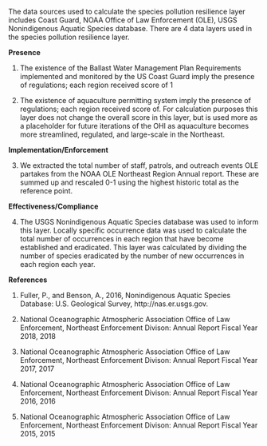 The data sources used to calculate the species pollution resilience layer includes Coast Guard, NOAA Office of Law Enforcement (OLE), USGS Nonindigenous Aquatic Species database. There are 4 data layers used in the species pollution resilience layer.

**Presence**

1. The existence of the Ballast Water Management Plan Requirements implemented and monitored by the US Coast Guard imply the presence of regulations; each region received score of 1

2. The existence of aquaculture permitting system imply the presence of regulations; each region received score of. For calculation purposes this layer does not change the overall score in this layer, but is used more as a placeholder for future iterations of the OHI as aquaculture becomes more streamlined, regulated, and large-scale in the Northeast.

**Implementation/Enforcement **

3. We extracted the total number of staff,  patrols, and outreach events OLE partakes from the NOAA OLE Northeast Region Annual report. These are summed up and rescaled 0-1 using the highest historic total as the reference point.

**Effectiveness/Compliance**

4. The USGS Nonindigenous Aquatic Species database was used to inform this layer. Locally specific occurrence data was used to calculate the total number of occurrences in each region that have become established and eradicated. This layer was calculated by dividing the number of species eradicated by the number of new occurrences in each region each year.

**References**

1. Fuller, P., and Benson, A., 2016, Nonindigenous Aquatic Species Database: U.S. Geological Survey, http://nas.er.usgs.gov.

2. National Oceanographic Atmospheric Association Office of Law Enforcement, Northeast Enforcement Divison: Annual Report Fiscal Year 2018, 2018

3. National Oceanographic Atmospheric Association Office of Law Enforcement, Northeast Enforcement Divison: Annual Report Fiscal Year 2017, 2017

4. National Oceanographic Atmospheric Association Office of Law Enforcement, Northeast Enforcement Divison: Annual Report Fiscal Year 2016, 2016

5. National Oceanographic Atmospheric Association Office of Law Enforcement, Northeast Enforcement Divison: Annual Report Fiscal Year 2015, 2015





